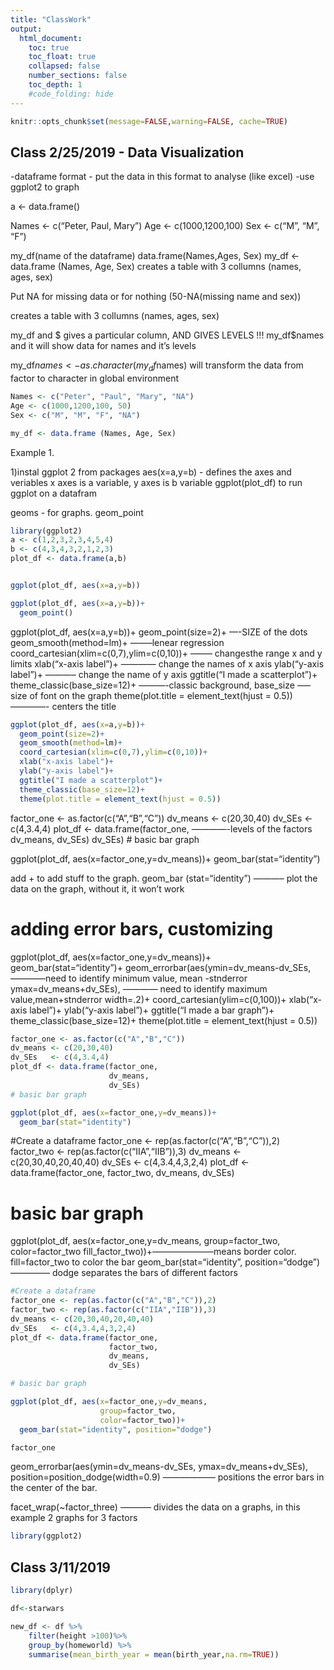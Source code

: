 ```yaml
---
title: "ClassWork"
output:
  html_document:
    toc: true
    toc_float: true
    collapsed: false
    number_sections: false
    toc_depth: 1
    #code_folding: hide
---
```


```r
knitr::opts_chunk$set(message=FALSE,warning=FALSE, cache=TRUE)
```


## Class 2/25/2019 - Data Visualization

-dataframe format - put the data in this format to analyse (like excel)
-use ggplot2 to graph

a <- data.frame()


Names <- c("Peter, Paul, Mary")
Age <- c(1000,1200,100)
Sex <- c("M", "M", "F")

my_df(name of the dataframe)  data.frame(Names,Ages, Sex)
my_df <- data.frame (Names, Age, Sex)
creates a table with 3 collumns (names, ages, sex)

Put NA for missing data or for nothing (50-NA(missing name and sex))

creates a table with 3 collumns (names, ages, sex)

my_df and $ gives a particular column, AND GIVES LEVELS !!!
my_df$names and it will show data for names and it's levels

my_df$names <- as.character(my_df$names) will transform the data from factor to character in global environment


```r

Names <- c("Peter", "Paul", "Mary", "NA")
Age <- c(1000,1200,100, 50)
Sex <- c("M", "M", "F", "NA")

my_df <- data.frame (Names, Age, Sex)
```

Example 1.

1)instal ggplot 2 from packages
aes(x=a,y=b) - defines the axes and veriables x axes is a variable, y axes is b variable
ggplot(plot_df) to run ggplot on a datafram

geoms - for graphs. geom_point
```r

library(ggplot2)
a <- c(1,2,3,2,3,4,5,4)
b <- c(4,3,4,3,2,1,2,3)
plot_df <- data.frame(a,b)


ggplot(plot_df, aes(x=a,y=b))

ggplot(plot_df, aes(x=a,y=b))+
  geom_point()


```


ggplot(plot_df, aes(x=a,y=b))+
  geom_point(size=2)+  ----SIZE of the dots
  geom_smooth(method=lm)+  --------lenear regression
  coord_cartesian(xlim=c(0,7),ylim=c(0,10))+  -------- changesthe range x and y limits
  xlab("x-axis label")+ ------------ change the names of x axis
  ylab("y-axis label")+ ----------- change the name of y axis
  ggtitle("I made a scatterplot")+  
  theme_classic(base_size=12)+   ----------classic background, base_size ----- size of font on the graph
  theme(plot.title = element_text(hjust = 0.5)) ------------- centers the title
  
  
```r
ggplot(plot_df, aes(x=a,y=b))+
  geom_point(size=2)+
  geom_smooth(method=lm)+
  coord_cartesian(xlim=c(0,7),ylim=c(0,10))+
  xlab("x-axis label")+
  ylab("y-axis label")+
  ggtitle("I made a scatterplot")+
  theme_classic(base_size=12)+
  theme(plot.title = element_text(hjust = 0.5))
```

factor_one <- as.factor(c("A","B","C"))
dv_means <- c(20,30,40)
dv_SEs   <- c(4,3.4,4)
plot_df <- data.frame(factor_one, -------------levels of the factors
                      dv_means,
                      dv_SEs)
                      dv_SEs)
# basic bar graph

ggplot(plot_df, aes(x=factor_one,y=dv_means))+
  geom_bar(stat="identity")                     
  
  add + to add stuff to the graph.
  geom_bar (stat="identity")  ----------- plot the data on the graph, without it, it won't work
  
# adding error bars, customizing

ggplot(plot_df, aes(x=factor_one,y=dv_means))+
  geom_bar(stat="identity")+
  geom_errorbar(aes(ymin=dv_means-dv_SEs, ------------need to identify minimum value, mean -stnderror
                    ymax=dv_means+dv_SEs), ------------ need to identify maximum value,mean+stnderror
                width=.2)+
  coord_cartesian(ylim=c(0,100))+
  xlab("x-axis label")+
  ylab("y-axis label")+
  ggtitle("I made a bar graph")+
  theme_classic(base_size=12)+
  theme(plot.title = element_text(hjust = 0.5))

```r
factor_one <- as.factor(c("A","B","C"))
dv_means <- c(20,30,40)
dv_SEs   <- c(4,3.4,4)
plot_df <- data.frame(factor_one,
                      dv_means,
                      dv_SEs)
# basic bar graph

ggplot(plot_df, aes(x=factor_one,y=dv_means))+
  geom_bar(stat="identity")

```


#Create a dataframe
factor_one <- rep(as.factor(c("A","B","C")),2)
factor_two <- rep(as.factor(c("IIA","IIB")),3)
dv_means <- c(20,30,40,20,40,40)
dv_SEs   <- c(4,3.4,4,3,2,4)
plot_df <- data.frame(factor_one,
                      factor_two,
                      dv_means,
                      dv_SEs)

# basic bar graph

ggplot(plot_df, aes(x=factor_one,y=dv_means,
                    group=factor_two,
                    color=factor_two
                    fill_factor_two))+---------------------means border color. fill=factor_two to color the bar
  geom_bar(stat="identity", position="dodge")-------------- dodge separates the bars of different factors
  
```r
#Create a dataframe
factor_one <- rep(as.factor(c("A","B","C")),2)
factor_two <- rep(as.factor(c("IIA","IIB")),3)
dv_means <- c(20,30,40,20,40,40)
dv_SEs   <- c(4,3.4,4,3,2,4)
plot_df <- data.frame(factor_one,
                      factor_two,
                      dv_means,
                      dv_SEs)

# basic bar graph

ggplot(plot_df, aes(x=factor_one,y=dv_means,
                    group=factor_two,
                    color=factor_two))+
  geom_bar(stat="identity", position="dodge")
```

```r
factor_one
```

geom_errorbar(aes(ymin=dv_means-dv_SEs,
                    ymax=dv_means+dv_SEs),
                position=position_dodge(width=0.9)  ------------------ positions the error bars in the center of the bar.
                
                
facet_wrap(~factor_three) ----------- divides the data on a graphs, in this example 2 graphs for 3 factors

```r
library(ggplot2)
```


## Class 3/11/2019

```r
library(dplyr)

df<-starwars

new_df <- df %>%
    filter(height >100)%>%
    group_by(homeworld) %>%
    summarise(mean_birth_year = mean(birth_year,na.rm=TRUE))
    
```



